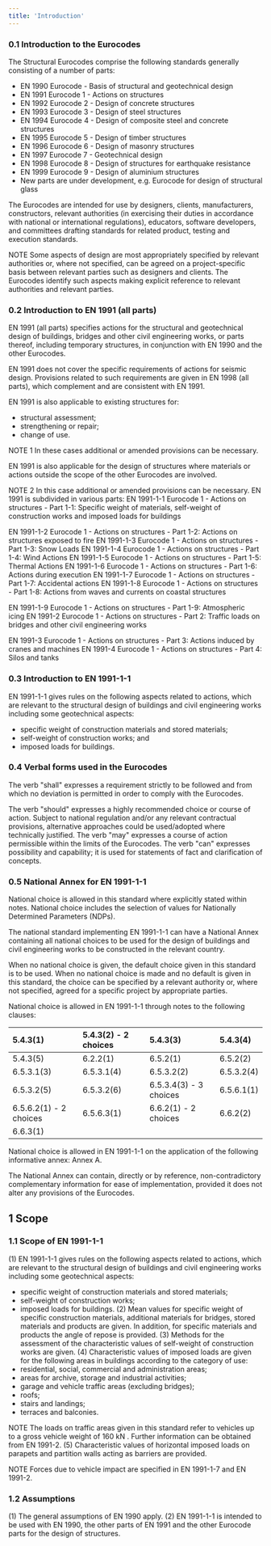 ```yaml
---
title: 'Introduction'
---
```


### 0.1 Introduction to the Eurocodes

The Structural Eurocodes comprise the following standards generally consisting of a number of parts:

- EN 1990 Eurocode - Basis of structural and geotechnical design
- EN 1991 Eurocode 1 - Actions on structures
- EN 1992 Eurocode 2 - Design of concrete structures
- EN 1993 Eurocode 3 - Design of steel structures
- EN 1994 Eurocode 4 - Design of composite steel and concrete structures
- EN 1995 Eurocode 5 - Design of timber structures
- EN 1996 Eurocode 6 - Design of masonry structures
- EN 1997 Eurocode 7 - Geotechnical design
- EN 1998 Eurocode 8 - Design of structures for earthquake resistance
- EN 1999 Eurocode 9 - Design of aluminium structures
- New parts are under development, e.g. Eurocode for design of structural glass

The Eurocodes are intended for use by designers, clients, manufacturers, constructors, relevant authorities (in exercising their duties in accordance with national or international regulations), educators, software developers, and committees drafting standards for related product, testing and execution standards.

NOTE Some aspects of design are most appropriately specified by relevant authorities or, where not specified, can be agreed on a project-specific basis between relevant parties such as designers and clients. The Eurocodes identify such aspects making explicit reference to relevant authorities and relevant parties.

### 0.2 Introduction to EN 1991 (all parts)

EN 1991 (all parts) specifies actions for the structural and geotechnical design of buildings, bridges and other civil engineering works, or parts thereof, including temporary structures, in conjunction with EN 1990 and the other Eurocodes.

EN 1991 does not cover the specific requirements of actions for seismic design. Provisions related to such requirements are given in EN 1998 (all parts), which complement and are consistent with EN 1991.

EN 1991 is also applicable to existing structures for:

- structural assessment;
- strengthening or repair;
- change of use.

NOTE 1 In these cases additional or amended provisions can be necessary.

EN 1991 is also applicable for the design of structures where materials or actions outside the scope of the other Eurocodes are involved.

NOTE 2 In this case additional or amended provisions can be necessary.
EN 1991 is subdivided in various parts:
EN 1991-1-1 Eurocode 1 - Actions on structures - Part 1-1: Specific weight of materials, self-weight of construction works and imposed loads for buildings

EN 1991-1-2 Eurocode 1 - Actions on structures - Part 1-2: Actions on structures exposed to fire
EN 1991-1-3 Eurocode 1 - Actions on structures - Part 1-3: Snow Loads
EN 1991-1-4 Eurocode 1 - Actions on structures - Part 1-4: Wind Actions
EN 1991-1-5 Eurocode 1 - Actions on structures - Part 1-5: Thermal Actions
EN 1991-1-6 Eurocode 1 - Actions on structures - Part 1-6: Actions during execution
EN 1991-1-7 Eurocode 1 - Actions on structures - Part 1-7: Accidental actions
EN 1991-1-8 Eurocode 1 - Actions on structures - Part 1-8: Actions from waves and currents on coastal structures

EN 1991-1-9 Eurocode 1 - Actions on structures - Part 1-9: Atmospheric icing
EN 1991-2 Eurocode 1 - Actions on structures - Part 2: Traffic loads on bridges and other civil engineering works

EN 1991-3 Eurocode 1 - Actions on structures - Part 3: Actions induced by cranes and machines
EN 1991-4 Eurocode 1 - Actions on structures - Part 4: Silos and tanks

### 0.3 Introduction to EN 1991-1-1

EN 1991-1-1 gives rules on the following aspects related to actions, which are relevant to the structural design of buildings and civil engineering works including some geotechnical aspects:

- specific weight of construction materials and stored materials;
- self-weight of construction works; and
- imposed loads for buildings.


### 0.4 Verbal forms used in the Eurocodes

The verb "shall" expresses a requirement strictly to be followed and from which no deviation is permitted in order to comply with the Eurocodes.

The verb "should" expresses a highly recommended choice or course of action. Subject to national regulation and/or any relevant contractual provisions, alternative approaches could be used/adopted where technically justified.
The verb "may" expresses a course of action permissible within the limits of the Eurocodes.
The verb "can" expresses possibility and capability; it is used for statements of fact and clarification of concepts.

### 0.5 National Annex for EN 1991-1-1

National choice is allowed in this standard where explicitly stated within notes. National choice includes the selection of values for Nationally Determined Parameters (NDPs).

The national standard implementing EN 1991-1-1 can have a National Annex containing all national choices to be used for the design of buildings and civil engineering works to be constructed in the relevant country.

When no national choice is given, the default choice given in this standard is to be used.
When no national choice is made and no default is given in this standard, the choice can be specified by a relevant authority or, where not specified, agreed for a specific project by appropriate parties.

National choice is allowed in EN 1991-1-1 through notes to the following clauses:

| 5.4.3(1) | 5.4.3(2) - 2 choices | 5.4.3(3) | 5.4.3(4) |
| :--- | :--- | :--- | :--- |
| 5.4.3(5) | 6.2.2(1) | 6.5.2(1) | 6.5.2(2) |
| 6.5.3.1(3) | 6.5.3.1(4) | 6.5.3.2(2) | 6.5.3.2(4) |
| 6.5.3.2(5) | 6.5.3.2(6) | 6.5.3.4(3) - 3 choices | 6.5.6.1(1) |
| 6.5.6.2(1) - 2 choices | 6.5.6.3(1) | 6.6.2(1) - 2 choices | 6.6.2(2) |
| 6.6.3(1) |  |  |  |

National choice is allowed in EN 1991-1-1 on the application of the following informative annex:
Annex A.

The National Annex can contain, directly or by reference, non-contradictory complementary information for ease of implementation, provided it does not alter any provisions of the Eurocodes.

## 1 Scope

### 1.1 Scope of EN 1991-1-1

(1) EN 1991-1-1 gives rules on the following aspects related to actions, which are relevant to the structural design of buildings and civil engineering works including some geotechnical aspects:

- specific weight of construction materials and stored materials;
- self-weight of construction works;
- imposed loads for buildings.
(2) Mean values for specific weight of specific construction materials, additional materials for bridges, stored materials and products are given. In addition, for specific materials and products the angle of repose is provided.
(3) Methods for the assessment of the characteristic values of self-weight of construction works are given.
(4) Characteristic values of imposed loads are given for the following areas in buildings according to the category of use:
- residential, social, commercial and administration areas;
- areas for archive, storage and industrial activities;
- garage and vehicle traffic areas (excluding bridges);
- roofs;
- stairs and landings;
- terraces and balconies.

NOTE The loads on traffic areas given in this standard refer to vehicles up to a gross vehicle weight of 160 kN . Further information can be obtained from EN 1991-2.
(5) Characteristic values of horizontal imposed loads on parapets and partition walls acting as barriers are provided.

NOTE Forces due to vehicle impact are specified in EN 1991-1-7 and EN 1991-2.

### 1.2 Assumptions

(1) The general assumptions of EN 1990 apply.
(2) EN 1991-1-1 is intended to be used with EN 1990, the other parts of EN 1991 and the other Eurocode parts for the design of structures.